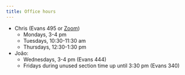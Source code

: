 ```yaml
---
title: Office hours
---
```


  - Chris (Evans 495 or [Zoom](https://edstem.org/us/courses/62469/discussion/5201840))
     - Mondays, 3-4 pm
     - Tuesdays, 10:30-11:30 am
     - Thursdays, 12:30-1:30 pm
  - João:
     - Wednesdays, 3-4 pm (Evans 444)
     - Fridays during unused section time up until 3:30 pm (Evans 340)

